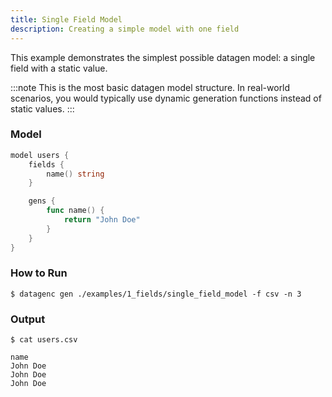 ```yaml
---
title: Single Field Model
description: Creating a simple model with one field
---
```



This example demonstrates the simplest possible datagen model: a single field with a static value.

:::note
This is the most basic datagen model structure. In real-world scenarios, you would typically use dynamic generation functions instead of static values.
:::

### Model

```go title="users.dg"
model users {
    fields {
        name() string
    }

    gens {
        func name() {
            return "John Doe"
        }
    }
}
```


### How to Run

```shell
$ datagenc gen ./examples/1_fields/single_field_model -f csv -n 3
```

### Output
```shell
$ cat users.csv
```
```csv
name
John Doe
John Doe
John Doe
```
